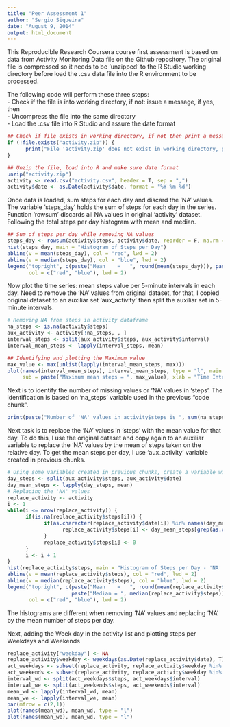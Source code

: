```yaml
---
title: "Peer Assessment 1"
author: "Sergio Siqueira"
date: "August 9, 2014"
output: html_document
---
```


This Reproducible Research Coursera course first assessment is based on data from Activity Monitoring Data file on the Github repository. The original file is compressed so it needs to be 'unzipped' to the R Studio working directory before load the .csv data file into the R environment to be processed.

The following code will perform these three steps:  
- Check if the file is into working directory, if not: issue a message, if yes, then  
- Uncompress the file into the same directory  
- Load the .csv file into R Studio and assure the date format

```r
## Check if file exists in working directory, if not then print a message asking to download the file to current WD
if (!file.exists("activity.zip")) {
      print("File 'activity.zip' does not exist in working directory, please download the file")
}

## Unzip the file, load into R and make sure date format
unzip("activity.zip")
activity <- read.csv("activity.csv", header = T, sep = ",")
activity$date <- as.Date(activity$date, format = "%Y-%m-%d")
```

Once data is loaded, sum steps for each day and discard the 'NA' values. The variable 'steps_day' holds the sum of steps for each day in the series. Function 'rowsum' discards all NA values in original 'activity' dataset.  
Following the total steps per day histogram with mean and median.

```r
## Sum of steps per day while removing NA values
steps_day <- rowsum(activity$steps, activity$date, reorder = F, na.rm = T)
hist(steps_day, main = "Histogram of Steps per Day")
abline(v = mean(steps_day), col = "red", lwd = 2)
abline(v = median(steps_day), col = "blue", lwd = 2)
legend("topright", c(paste("Mean    =   ", round(mean(steps_day))), paste("Median = ", median(steps_day))), 
       col = c("red", "blue"), lwd = 2)
```

Now plot the time series: mean steps value per 5-minute intervals in each day.
Need to remove the 'NA' values from original dataset, for that, I copied original dataset to an auxiliar set 'aux_activity' then split the auxiliar set in 5-minute intervals.

```r
# Removing NA from steps in activity dataframe
na_steps <- is.na(activity$steps)
aux_activity <- activity[!na_steps, , ]
interval_steps <- split(aux_activity$steps, aux_activity$interval)
interval_mean_steps <- lapply(interval_steps, mean)

## Identifying and plotting the Maximum value
max_value <- max(unlist(lapply(interval_mean_steps, max)))
plot(names(interval_mean_steps), interval_mean_steps, type = "l", main = "Mean steps per interval",
     sub = paste("Maximum mean steps = ", max_value), xlab = "Time Intervals", ylab = "Mean steps")
```

Next is to identify the number of missing values or 'NA' values in 'steps'. The identification is based on 'na_steps' variable used in the previous "code chunk".

```r
print(paste("Number of 'NA' values in activity$steps is ", sum(na_steps)))
```

Next task is to replace the 'NA' values in 'steps' with the mean value for that day. To do this, I use the original dataset and copy again to an auxiliar variable to replace the 'NA' values by the mean of steps taken on the relative day. To get the mean steps per day, I use 'aux_activity' variable created in previous chunks.  

```r
# Using some variables created in previous chunks, create a variable with mean steps per day
day_steps <- split(aux_activity$steps, aux_activity$date)
day_mean_steps <- lapply(day_steps, mean)
# Replacing the 'NA' values
replace_activity <- activity
i <- 1
while(i <= nrow(replace_activity)) {
      if(is.na(replace_activity$steps[i])) {
            if(as.character(replace_activity$date[i]) %in% names(day_mean_steps)) {
                  replace_activity$steps[i] <- day_mean_steps[grep(as.character(replace_activity$date[i]), names(day_mean_steps))]
            } 
            replace_activity$steps[i] <- 0
      }
      i <- i + 1
}
hist(replace_activity$steps, main = "Histogram of Steps per Day - 'NA' replaced")
abline(v = mean(replace_activity$steps), col = "red", lwd = 2)
abline(v = median(replace_activity$steps), col = "blue", lwd = 2)
legend("topright", c(paste("Mean    =   ", round(mean(replace_activity$steps))),
                     paste("Median = ", median(replace_activity$steps))), 
       col = c("red", "blue"), lwd = 2)
```

The histograms are different when removing 'NA' values and replacing 'NA' by the mean number of steps per day.

Next, adding the Week day in the activity list and plotting steps per Weekdays and Weekends
```r
replace_activity["weekday"] <- NA
replace_activity$weekday <- weekdays(as.Date(replace_activity$date), T)
act_weekdays <- subset(replace_activity, replace_activity$weekday %in% c("Mon", "Tue", "Wed", "Thu", "Fri"))
act_weekends <- subset(replace_activity, replace_activity$weekday %in% c("Sat", "Sun"))
interval_wd <- split(act_weekdays$steps, act_weekdays$interval)
interval_we <- split(act_weekends$steps, act_weekends$interval)
mean_wd <- lapply(interval_wd, mean)
mean_we <- lapply(interval_we, mean)
par(mfrow = c(2,1))
plot(names(mean_wd), mean_wd, type = "l")
plot(names(mean_we), mean_wd, type = "l")
```

